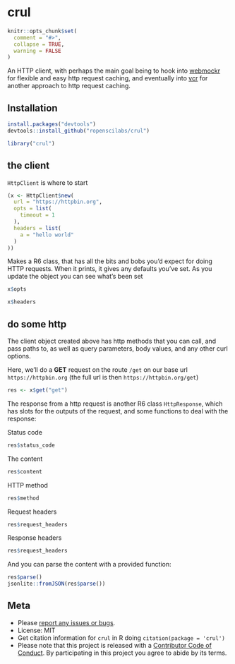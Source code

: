 crul
====

```r
knitr::opts_chunk$set(
  comment = "#>",
  collapse = TRUE,
  warning = FALSE
)
```

An HTTP client, with perhaps the main goal being to hook into 
[webmockr](https://github.com/ropenscilabs/webmockr) for flexible and easy 
http request caching, and eventually into 
[vcr](https://github.com/ropenscilabs/vcr) for another approach to http 
request caching.

## Installation

```r
install.packages("devtools")
devtools::install_github("ropenscilabs/crul")
```

```r
library("crul")
```

## the client

`HttpClient` is where to start

```r
(x <- HttpClient$new(
  url = "https://httpbin.org",
  opts = list(
    timeout = 1
  ),
  headers = list(
    a = "hello world"
  )
))
```

Makes a R6 class, that has all the bits and bobs you'd expect for doing HTTP 
requests. When it prints, it gives any defaults you've set. As you update 
the object you can see what's been set

```r
x$opts
```

```r
x$headers
```

## do some http

The client object created above has http methods that you can call, 
and pass paths to, as well as query parameters, body values, and any other 
curl options.

Here, we'll do a __GET__ request on the route `/get` on our base url 
`https://httpbin.org` (the full url is then `https://httpbin.org/get`)

```r
res <- x$get("get")
```

The response from a http request is another R6 class `HttpResponse`, which 
has slots for the outputs of the request, and some functions to deal with 
the response:

Status code

```r
res$status_code
```

The content

```r
res$content
```

HTTP method

```r
res$method
```

Request headers

```r
res$request_headers
```

Response headers

```r
res$request_headers
```

And you can parse the content with a provided function:

```r
res$parse()
jsonlite::fromJSON(res$parse())
```

## Meta

* Please [report any issues or bugs](https://github.com/ropenscilabs/crul/issues).
* License: MIT
* Get citation information for `crul` in R doing `citation(package = 'crul')`
* Please note that this project is released with a [Contributor Code of Conduct](CONDUCT.md). 
By participating in this project you agree to abide by its terms.
